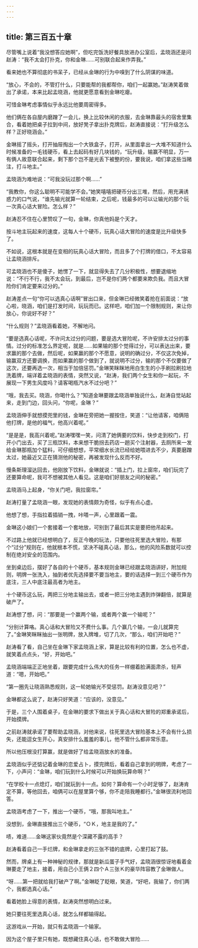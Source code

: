 ```yaml
---
---
---
```

title: 第三百五十章
---




尽管嘴上说着“我没想答应她啊”，但吃完饭洗好餐具放进办公室后，孟晓涵还是问赵涛：“我不太会打扑克，你和金琳……可别联合起来作弄我。”

看来她也不算彻底的书呆子，已经从金琳的行为中嗅到了什么阴谋的味道。

“放心，不会的，不管打什么，只要能帮的我都帮你，咱们一起赢她。”赵涛笑着做出了承诺，本来比起孟晓涵，他就更愿意看到金琳吃瘪。

可惜金琳考虑事情似乎永远比他要周密得多。

他们俩在各自屋内磨蹭了一会儿，换上比较休闲的衣服，去金琳靠最头的宿舍里集合，看着她把桌子拉到中间，放好凳子拿出扑克牌后，赵涛直接说：“打升级怎么样？正好晓涵会。”

金琳摇了摇头，打开抽屉掏出一个大铁盒子，打开，从里面拿出一大堆不知道什么时候准备的一毛钱硬币，看上去起码有好几块钱的，“玩升级，输赢不明显，万一有俩人故意联合起来，剩下那个岂不是光丢下被整的份，要我说，咱们拿这些当赌注，打斗地主。”

孟晓涵为难地说：“可我没玩过那个啊……”

“我教你，你这么聪明不可能学不会。”她笑嘻嘻把硬币分出三堆，然后，用充满诱惑力的口气说，“谁先输光就算一轮结束，之后呢，钱最多的可以让输光的那个玩一次真心话大冒险。怎么样？”

赵涛忍不住在心里赞叹了一句，金琳，你真他妈是个天才。

按斗地主玩起来的速度，这每人十个硬币，玩真心话大冒险的速度是比升级快多了。

不如说，这根本就是在变相的玩真心话大冒险，而且多了个打牌的借口，不太容易让孟晓涵排斥。

可孟晓涵也不是傻子，她愣了一下，就显得失去了几分积极性，想要退缩地说：“不行不行，我不太会玩，到最后，岂不是你们两个都要来欺负我。而且大冒险你们肯定要来过分的。”

赵涛差点一句“你可以选真心话啊”冒出口来，但金琳已经微笑着抢在前面说：“放心啦，晓涵，咱们是打发时间，玩玩而已。这样吧，咱们加一个限制规则，来让你放心，你说好不好？”

“什么规则？”孟晓涵看着她，不解地问。

“要是选真心话呢，不许问太过分的问题，要是选大冒险呢，不许安排太过分的事情。过分的标准怎么界定呢，就是……如果输的那个觉得过分，可以表达出来，要求赢的那个去做，然后呢，如果赢的那个不愿意，说明的确过分，不仅这次免掉，输赢双方还要调换，而如果赢的那个做到了，就说明不过分，输的那个不仅要做了这次，还要再选一次，相当于加倍惩罚。”金琳笑眯眯地用白生生的小手刷拉刷拉地洗着牌，端详着孟晓涵的表情，突然又说，“赵涛，我们两个女生和你一起玩，不展现一下男生风度吗？请客喝瓶汽水不过分吧？”

“哦，我去买。晓涵，你喝什么？”知道金琳要跟孟晓涵单独说什么，赵涛自觉站起来，走到门边，回头问，“你呢，金琳？”

孟晓涵伸手就想摸兜里的钱，金琳在旁把她一握按住，笑道：“让他请客，咱俩陪他打牌，是他的福气，他高兴着呢。”

“是是是，我高兴着呢。”赵涛嘿嘿一笑，问清了她俩要的饮料，快步走到校门，打开小门出去，买了三瓶饮料，本来想干脆拐去药店一趟买个注射器，去厕所来一发给金琳那瓶加个猛料，可仔细想想，平常细水长流已经给她喂进去不少，真要磨蹭太过，她最近又正在猜测他的秘密，再被发现什么反而不好。

慢条斯理溜达回去，他刚放下饮料，金琳就说：“插上门，拉上窗帘，咱们玩完了还要算命呢，我可不想被其他人看见。这是咱们好朋友之间的秘密。”

孟晓涵马上起身，“你关门吧，我拉窗帘。”

赵涛打量了孟晓涵一眼，发现她的表情颇为奇怪，似乎有点心虚。

他想了想，手指拉着插销一拽，咔嗒一声，心里跟着一震。

金琳这小娘们一个套接着一个套地放，可别到了最后其实是要把他吊起来。

不过路上他就已经想明白了，反正今晚的玩法，只要他往死里选大冒险，有那个“过分”规则在，他就根本不慌，坚决不碰真心话，那么，他的风险系数就可以控制在绝对安全的范围内。

坐到桌边后，摆好了各自的十个硬币，基本规则金琳已经跟孟晓涵讲好，附加规则，明牌一张洗入，抽到者优先选择要不要当地主，要的话选择一到三个硬币作为底注，三人中底注最高者为地主。

十个硬币这么玩，两把三分地主输出去，或者一把三分地主遇到炸弹翻倍，就算是破产了。

赵涛想了想，问：“那要是一个赢两个输，或者两个赢一个输呢？”

“分别计算咯。真心话和大冒险又不费什么事。几个赢几个输，一会儿就算完了。”金琳笑眯眯抽出一张明牌，放入牌堆，切了几次，“那么，咱们开始吧？”

赵涛看了看，自己坐在金琳下家孟晓涵上家，算是比较有利的位置，怎么也不虚，就笑着点点头，“好，开始吧。”

孟晓涵端端正正地坐着，跟要完成什么伟大的任务一样绷着脸满面肃杀，轻声道：“嗯，开始吧。”

“第一圈先让晓涵熟悉规则，这一轮她输光不受惩罚。赵涛没意见吧？”

金琳都这么说了，赵涛只好笑道：“应该的，没意见。”

于是，三个人围着桌子，在金琳的要求下做出关于真心话和大冒险的郑重承诺后，开始摸牌。

之前赵涛就承诺了要帮助孟晓涵，对他来说，往死里选大冒险基本上不会有什么损失，还能逗女生开心，真安排什么羞羞的事儿，他不管什么都非常乐意。

所以他压根没打算赢，就是做好了给孟晓涵放水的准备。

孟晓涵似乎还惦记着金琳的恋爱占卜，摸完牌后，看着自己拿到的明牌，考虑了一下，小声问：“金琳，咱们玩到什么时候可以开始换玩算命啊？”

“在学校十一点熄灯，咱们就玩到十一点。如何？算命有一个小时足够了，赵涛肯定不算，等他回去，咱俩可以在屋里算个够，你不走陪我睡都行。”金琳很流利地回答。

孟晓涵考虑了一下，推出一个硬币，“哦，那我叫地主。”

没想到，金琳直接推出三个硬币，“ＯＫ，地主是我的了。”

啧，难道……金琳这家伙竟然是个深藏不露的高手？

赵涛看着自己一手烂牌，和金琳拿走的三张不错的底牌，心里打起了鼓。

然而，牌桌上有一种神秘的规律，那就是新瓜蛋子手气好，孟晓涵很惊讶地看着金琳要走了地主，接着，用自己小王俩２四个Ａ三张Ｋ的豪华阵容教了金琳做人。

“呀……第一把就给我打破产了啊。”金琳眨了眨眼，笑道，“好吧，我输了，你们两个，我都选真心话。”

看着她脸上得意的表情，赵涛突然想明白过来。

她只要往死里选真心话，就怎么样都输得起。

这游戏从一开始，就只有孟晓涵一个输家。

因为这个屋子里只有她，既想藏住真心话，也不敢做大冒险……